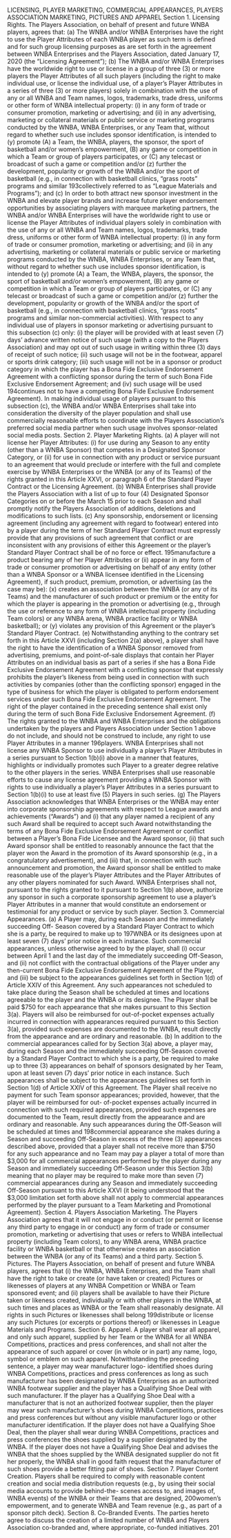 LICENSING, PLAYER MARKETING,
COMMERCIAL APPEARANCES,
PLAYERS ASSOCIATION MARKETING,
PICTURES AND APPAREL
Section 1. Licensing Rights.
The Players Association, on behalf of present and future WNBA players, agrees
that:
(a) The WNBA and/or WNBA Enterprises have the right to use the Player
Attributes of each WNBA player as such term is defined and for such group licensing purposes
as are set forth in the agreement between WNBA Enterprises and the Players Association, dated
January 17, 2020 (the "Licensing Agreement");
(b) The WNBA and/or WNBA Enterprises have the worldwide right to use or
license in a group of three (3) or more players the Player Attributes of all such players (including
the right to make individual use, or license the individual use, of a player's Player Attributes in a
series of three (3) or more players) solely in combination with the use of any or all WNBA and
Team names, logos, trademarks, trade dress, uniforms or other form of WNBA intellectual
property: (i) in any form of trade or consumer promotion, marketing or advertising; and (ii) in
any advertising, marketing or collateral materials or public service or marketing programs
conducted by the WNBA, WNBA Enterprises, or any Team that, without regard to whether such
use includes sponsor identification, is intended to (y) promote (A) a Team, the WNBA, players,
the sponsor, the sport of basketball and/or women's empowerment, (B) any game or competition
in which a Team or group of players participates, or (C) any telecast or broadcast of such a game
or competition and/or (z) further the development, popularity or growth of the WNBA and/or the
sport of basketball (e.g., in connection with basketball clinics, "grass roots" programs and similar
193collectively referred to as "League Materials and Programs"); and
(c) In order to both attract new sponsor investment in the WNBA and elevate
player brands and increase future player endorsement opportunities by associating players with
marquee marketing partners, the WNBA and/or WNBA Enterprises will have the worldwide
right to use or license the Player Attributes of individual players solely in combination with the
use of any or all WNBA and Team names, logos, trademarks, trade dress, uniforms or other form
of WNBA intellectual property: (i) in any form of trade or consumer promotion, marketing or
advertising; and (ii) in any advertising, marketing or collateral materials or public service or
marketing programs conducted by the WNBA, WNBA Enterprises, or any Team that, without
regard to whether such use includes sponsor identification, is intended to (y) promote (A) a
Team, the WNBA, players, the sponsor, the sport of basketball and/or women's empowerment,
(B) any game or competition in which a Team or group of players participates, or (C) any
telecast or broadcast of such a game or competition and/or (z) further the development,
popularity or growth of the WNBA and/or the sport of basketball (e.g., in connection with
basketball clinics, "grass roots" programs and similar non-commercial activities). With respect
to any individual use of players in sponsor marketing or advertising pursuant to this subsection
(c) only: (i) the player will be provided with at least seven (7) days' advance written notice of
such usage (with a copy to the Players Association) and may opt out of such usage in writing
within three (3) days of receipt of such notice; (ii) such usage will not be in the footwear, apparel
or sports drink category; (iii) such usage will not be in a sponsor or product category in which
the player has a Bona Fide Exclusive Endorsement Agreement with a conflicting sponsor during
the term of such Bona Fide Exclusive Endorsement Agreement; and (iv) such usage will be used
194continues not to have a competing Bona Fide Exclusive Endorsement Agreement). In making
individual usage of players pursuant to this subsection (c), the WNBA and/or WNBA Enterprises
shall take into consideration the diversity of the player population and shall use commercially
reasonable efforts to coordinate with the Players Association's preferred social media partner
when such usage involves sponsor-related social media posts.
Section 2. Player Marketing Rights.
(a) A player will not license her Player Attributes: (i) for use during any
Season to any entity (other than a WNBA Sponsor) that competes in a Designated Sponsor
Category, or (ii) for use in connection with any product or service pursuant to an agreement that
would preclude or interfere with the full and complete exercise by WNBA Enterprises or the
WNBA (or any of its Teams) of the rights granted in this Article XXVI, or paragraph 6 of the
Standard Player Contract or the Licensing Agreement.
(b) WNBA Enterprises shall provide the Players Association with a list of up
to four (4) Designated Sponsor Categories on or before the March 15 prior to each Season and
shall promptly notify the Players Association of additions, deletions and modifications to such
lists.
(c) Any sponsorship, endorsement or licensing agreement (including any
agreement with regard to footwear) entered into by a player during the term of her Standard
Player Contract must expressly provide that any provisions of such agreement that conflict or are
inconsistent with any provisions of either this Agreement or the player's Standard Player
Contract shall be of no force or effect.
195manufacture a product bearing any of her Player Attributes or (ii) appear in any form of trade or
consumer promotion or advertising on behalf of any entity (other than a WNBA Sponsor or a
WNBA licensee identified in the Licensing Agreement), if such product, premium, promotion, or
advertising (as the case may be): (x) creates an association between the WNBA (or any of its
Teams) and the manufacturer of such product or premium or the entity for which the player is
appearing in the promotion or advertising (e.g., through the use or reference to any form of
WNBA intellectual property (including Team colors) or any WNBA arena, WNBA practice
facility or WNBA basketball); or (y) violates any provision of this Agreement or the player's
Standard Player Contract.
(e) Notwithstanding anything to the contrary set forth in this Article XXVI
(including Section 2(a) above), a player shall have the right to have the identification of a
WNBA Sponsor removed from advertising, premiums, and point-of-sale displays that contain
her Player Attributes on an individual basis as part of a series if she has a Bona Fide Exclusive
Endorsement Agreement with a conflicting sponsor that expressly prohibits the player's likeness
from being used in connection with such activities by companies (other than the conflicting
sponsor) engaged in the type of business for which the player is obligated to perform
endorsement services under such Bona Fide Exclusive Endorsement Agreement. The right of the
player contained in the preceding sentence shall exist only during the term of such Bona Fide
Exclusive Endorsement Agreement.
(f) The rights granted to the WNBA and WNBA Enterprises and the
obligations undertaken by the players and Players Association under Section 1 above do not
include, and should not be construed to include, any right to use Player Attributes in a manner
196players. WNBA Enterprises shall not license any WNBA Sponsor to use individually a player's
Player Attributes in a series pursuant to Section 1(b)(i) above in a manner that features,
highlights or individually promotes such Player to a greater degree relative to the other players in
the series. WNBA Enterprises shall use reasonable efforts to cause any license agreement
providing a WNBA Sponsor with rights to use individually a player's Player Attributes in a
series pursuant to Section 1(b)(i) to use at least five (5) Players in such series.
(g) The Players Association acknowledges that WNBA Enterprises or the
WNBA may enter into corporate sponsorship agreements with respect to League awards and
achievements ("Awards") and (i) that any player named a recipient of any such Award shall be
required to accept such Award notwithstanding the terms of any Bona Fide Exclusive
Endorsement Agreement or conflict between a Player's Bona Fide Licensee and the Award
sponsor, (ii) that such Award sponsor shall be entitled to reasonably announce the fact that the
player won the Award in the promotion of its Award sponsorship (e.g., in a congratulatory
advertisement), and (iii) that, in connection with such announcement and promotion, the Award
sponsor shall be entitled to make reasonable use of the player's Player Attributes and the Player
Attributes of any other players nominated for such Award. WNBA Enterprises shall not,
pursuant to the rights granted to it pursuant to Section 1(b) above, authorize any sponsor in such
a corporate sponsorship agreement to use a player's Player Attributes in a manner that would
constitute an endorsement or testimonial for any product or service by such player.
Section 3. Commercial Appearances.
(a) A Player may, during each Season and the immediately succeeding Off-
Season covered by a Standard Player Contract to which she is a party, be required to make up to
197WNBA or its designees upon at least seven (7) days' prior notice in each instance. Such
commercial appearances, unless otherwise agreed to by the player, shall (i) occur between April
1 and the last day of the immediately succeeding Off-Season, and (ii) not conflict with the
contractual obligations of the Player under any then-current Bona Fide Exclusive Endorsement
Agreement of the Player, and (iii) be subject to the appearances guidelines set forth in Section
1(d) of Article XXIV of this Agreement. Any such appearances not scheduled to take place
during the Season shall be scheduled at times and locations agreeable to the player and the
WNBA or its designee. The Player shall be paid \$750 for each appearance that she makes
pursuant to this Section 3(a). Players will also be reimbursed for out-of-pocket expenses actually
incurred in connection with appearances required pursuant to this Section 3(a), provided such
expenses are documented to the WNBA, result directly from the appearance and are ordinary and
reasonable.
(b) In addition to the commercial appearances called for by Section 3(a)
above, a player may, during each Season and the immediately succeeding Off-Season covered by
a Standard Player Contract to which she is a party, be required to make up to three (3)
appearances on behalf of sponsors designated by her Team, upon at least seven (7) days' prior
notice in each instance. Such appearances shall be subject to the appearances guidelines set forth
in Section 1(d) of Article XXIV of this Agreement. The Player shall receive no payment for
such Team sponsor appearances; provided, however, that the player will be reimbursed for out-
of-pocket expenses actually incurred in connection with such required appearances, provided
such expenses are documented to the Team, result directly from the appearance and are ordinary
and reasonable. Any such appearances during the Off-Season will be scheduled at times and
198commercial appearance she makes during a Season and succeeding Off-Season in excess of the
three (3) appearances described above, provided that a player shall not receive more than \$750
for any such appearance and no Team may pay a player a total of more than \$3,000 for all
commercial appearances performed by the player during any Season and immediately
succeeding Off-Season under this Section 3(b) meaning that no player may be required to make
more than seven (7) commercial appearances during any Season and immediately succeeding
Off-Season pursuant to this Article XXVI (it being understood that the \$3,000 limitation set forth
above shall not apply to commercial appearances performed by the player pursuant to a Team
Marketing and Promotional Agreement).
Section 4. Players Association Marketing.
The Players Association agrees that it will not engage in or conduct (or permit or
license any third party to engage in or conduct) any form of trade or consumer promotion,
marketing or advertising that uses or refers to WNBA intellectual property (including Team
colors), to any WNBA arena, WNBA practice facility or WNBA basketball or that otherwise
creates an association between the WNBA (or any of its Teams) and a third party.
Section 5. Pictures.
The Players Association, on behalf of present and future WNBA players, agrees
that (i) the WNBA, WNBA Enterprises, and the Team shall have the right to take or create (or
have taken or created) Pictures or likenesses of players at any WNBA Competition or WNBA or
Team sponsored event; and (ii) players shall be available to have their Picture taken or likeness
created, individually or with other players in the WNBA, at such times and places as WNBA or
the Team shall reasonably designate. All rights in such Pictures or likenesses shall belong
199distribute or license any such Pictures (or excerpts or portions thereof) or likenesses in League
Materials and Programs.
Section 6. Apparel.
A player shall wear all apparel, and only such apparel, supplied by her Team or
the WNBA for all WNBA Competitions, practices and press conferences, and shall not alter the
appearance of such apparel or cover (in whole or in part) any name, logo, symbol or emblem on
such apparel. Notwithstanding the preceding sentence, a player may wear manufacturer logo-
identified shoes during WNBA Competitions, practices and press conferences as long as such
manufacturer has been designated by WNBA Enterprises as an authorized WNBA footwear
supplier and the player has a Qualifying Shoe Deal with such manufacturer. If the player has a
Qualifying Shoe Deal with a manufacturer that is not an authorized footwear supplier, then the
player may wear such manufacturer's shoes during WNBA Competitions, practices and press
conferences but without any visible manufacturer logo or other manufacturer identification. If
the player does not have a Qualifying Shoe Deal, then the player shall wear during WNBA
Competitions, practices and press conferences the shoes supplied by a supplier designated by the
WNBA. If the player does not have a Qualifying Shoe Deal and advises the WNBA that the
shoes supplied by the WNBA designated supplier do not fit her properly, the WNBA shall in
good faith request that the manufacturer of such shoes provide a better fitting pair of shoes.
Section 7. Player Content Creation.
Players shall be required to comply with reasonable content creation and social
media distribution requests (e.g., by using their social media accounts to provide behind-the-
scenes access to, and images of, WNBA events) of the WNBA or their Teams that are designed,
200women's empowerment, and to generate WNBA and Team revenue (e.g., as part of a sponsor
pitch deck).
Section 8. Co-Branded Events.
The parties hereto agree to discuss the creation of a limited number of WNBA and
Players Association co-branded and, where appropriate, co-funded initiatives.
201